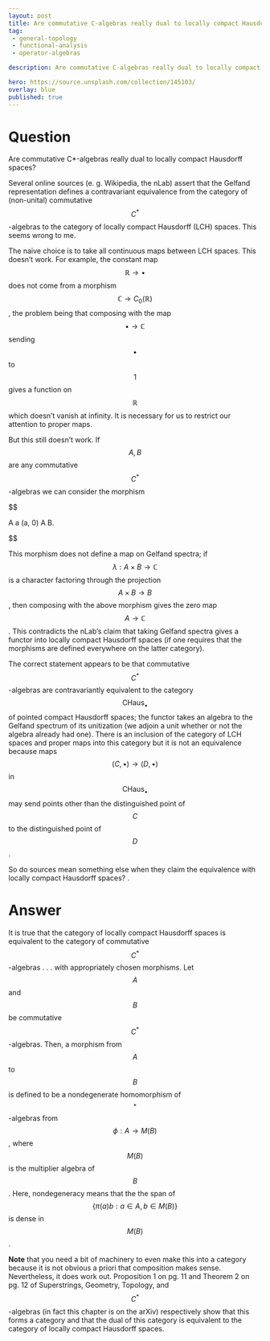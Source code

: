 ---
layout: post
title: Are commutative C-algebras really dual to locally compact Hausdorff spaces
tag:
 - general-topology
 - functional-analysis
 - operator-algebras

description: Are commutative C-algebras really dual to locally compact Hausdorff spaces

hero: https://source.unsplash.com/collection/145103/
overlay: blue 
published: true
---

# Question 

Are commutative C*-algebras really dual to locally compact Hausdorff spaces?

<!--break-->


Several online sources (e.
g.
 Wikipedia, the nLab) assert that the Gelfand representation defines a contravariant equivalence from the category of (non-unital) commutative $$C^{\ast}$$-algebras to the category of locally compact Hausdorff (LCH) spaces.
 This seems wrong to me.
 
The naive choice is to take all continuous maps between LCH spaces.
 This doesn't work.
 For example, the constant map $$\mathbb{R} \to \bullet$$ does not come from a morphism $$\mathbb{C} \to C_0(\mathbb{R})$$, the problem being that composing with the map $$\bullet \to \mathbb{C}$$ sending $$\bullet$$ to $$1$$ gives a function on $$\mathbb{R}$$ which doesn't vanish at infinity.
 It is necessary for us to restrict our attention to proper maps.

But this still doesn't work.
 If $$A, B$$ are any commutative $$C^{\ast}$$-algebras we can consider the morphism


$$

A \ni a \mapsto (a, 0) \in A \times B.


$$


This morphism does not define a map on Gelfand spectra; if $$\lambda : A \times B \to \mathbb{C}$$ is a character factoring through the projection $$A \times B \to B$$, then composing with the above morphism gives the zero map $$A \to \mathbb{C}$$.
 This contradicts the nLab's claim that taking Gelfand spectra gives a functor into locally compact Hausdorff spaces (if one requires that the morphisms are defined everywhere on the latter category).
 
The correct statement appears to be that commutative $$C^{\ast}$$-algebras are contravariantly equivalent to the category $$\text{CHaus}_{\bullet}$$ of pointed compact Hausdorff spaces; the functor takes an algebra to the Gelfand spectrum of its unitization (we adjoin a unit whether or not the algebra already had one).
 There is an inclusion of the category of LCH spaces and proper maps into this category but it is not an equivalence because maps $$(C, \bullet) \to (D, \bullet)$$ in $$\text{CHaus}_{\bullet}$$ may send points other than the distinguished point of $$C$$ to the distinguished point of $$D$$.
 
So do sources mean something else when they claim the equivalence with locally compact Hausdorff spaces? 
.


# Answer 


It is true that the category of locally compact Hausdorff spaces is equivalent to the category of commutative $$C^*$$-algebras . . . with appropriately chosen morphisms.
Let $$A$$ and $$B$$ be commutative $$C^*$$-algebras.  Then, a morphism from $$A$$ to $$B$$ is defined to be a nondegenerate homomorphism of $$^*$$-algebras from $$\phi :A\rightarrow M(B)$$, where $$M(B)$$ is the multiplier algebra of $$B$$.  Here, nondegeneracy means that the the span of $$\left\{ \pi (a)b:a\in A,b\in M(B)\right\}$$ is dense in $$M(B)$$.  

**Note** that you need a bit of machinery to even make this into a category because it is not obvious a priori that composition makes sense.  Nevertheless, it does work out.  Proposition 1 on pg. 11 and Theorem 2 on pg. 12 of Superstrings, Geometry, Topology, and $$C^*$$-algebras (in fact this chapter is on the arXiv) respectively show that this forms a category and that the dual of this category is equivalent to the category of locally compact Hausdorff spaces.

